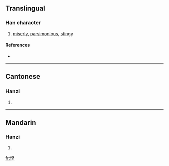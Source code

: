 {{see|慳}}
==Translingual==

===Han character===
{{Han char|rn=61|rad=心|as=07|sn=10|four=|canj=心中水土 (PLEG)}}

# [[miserly]], [[parsimonious]], [[stingy]]

====References====
* {{Han ref|kx=0388.341|hdz=42303.120|uh=60AD|ud=24749}}

----

==Cantonese==

===Hanzi===
{{yue-hanzi|jyut=|y=han1}}

# {{defn|Cantonese}}

----

==Mandarin==

===Hanzi===
{{cmn-hanzi|tra=慳|pin=[[qiān]] ([[qian1]])|wg=ch'ien<sup>1</sup>}}

# {{defn|Mandarin}}

[[fr:悭]]
